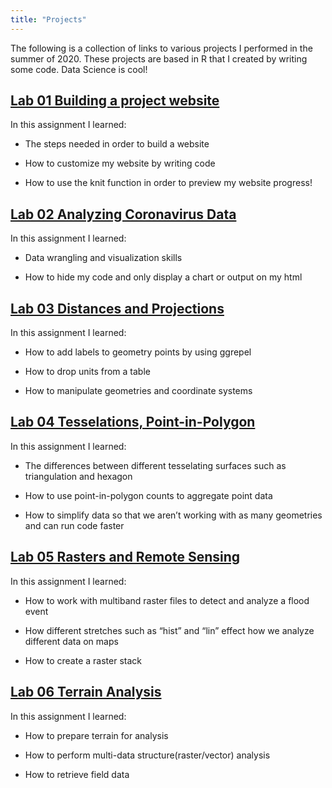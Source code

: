 ```yaml
---
title: "Projects"
---
```


The following is a collection of links to various projects I performed in the summer of 2020. These projects are based in R that I created by writing some code. Data Science is cool!

## [Lab 01 Building a project website](file:///Users/meaganbrown/Documents/github/meaganbrown.github.io/index.html)

In this assignment I learned:

- The steps needed in order to build a website 

- How to customize my website by writing code

- How to use the knit function in order to preview my website progress!

## [Lab 02 Analyzing Coronavirus Data ](file:///Users/meaganbrown/Documents/github/geog-176A-labs/docs/lab-02.html)
In this assignment I learned:

- Data wrangling and visualization skills

- How to hide my code and only display a chart or output on my html 

## [Lab 03 Distances and Projections ](https://meaganbrown.github.io/geog-176A-labs/lab-03.html)
In this assignment I learned:

- How to add labels to geometry points by using ggrepel

- How to drop units from a table

- How to manipulate geometries and coordinate systems


## [Lab 04 Tesselations, Point-in-Polygon  ](https://meaganbrown.github.io/geog-176A-labs/lab-04.html)

In this assignment I learned:

- The differences between different tesselating surfaces such as triangulation and hexagon

- How to use point-in-polygon counts to aggregate point data

- How to simplify data so that we aren't working with as many geometries and can run code faster

## [Lab 05 Rasters and Remote Sensing  ](https://meaganbrown.github.io/geog-176A-labs/lab-05.html)

In this assignment I learned:

- How to work with multiband raster files to detect and analyze a flood event

- How different stretches such as "hist" and "lin" effect how we analyze different data on maps

- How to create a raster stack

## [Lab 06 Terrain Analysis ](https://meaganbrown.github.io/geog-176A-labs/lab-05.html)

In this assignment I learned:

- How to prepare terrain for analysis 

- How to perform multi-data structure(raster/vector) analysis

- How to retrieve field data 
